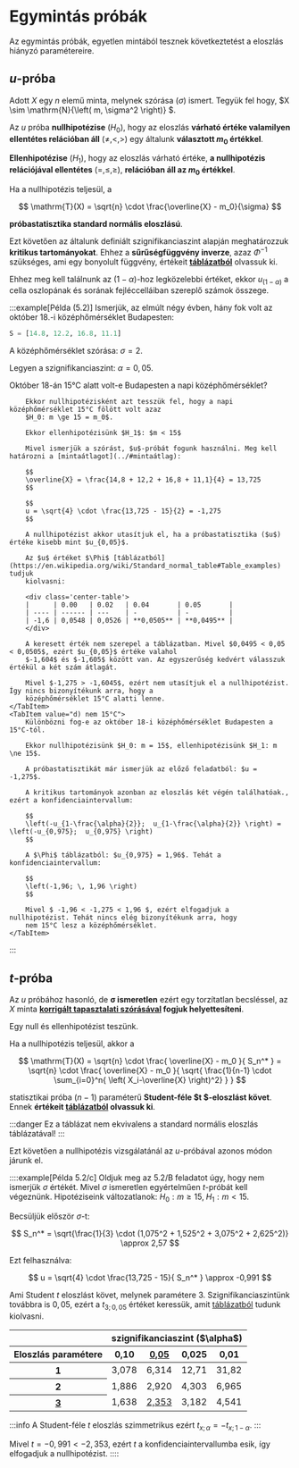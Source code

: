 
# Egymintás próbák

Az egymintás próbák, egyetlen mintából tesznek következtetést a eloszlás hiányzó paramétereire.


## $u$-próba

Adott $X$ egy $n$ elemű minta, melynek szórása ($\sigma$) ismert. Tegyük fel hogy,
$X \sim \mathrm{N}{\left( m, \sigma^2 \right)} $.

Az $u$ próba **nullhipotézise** ($H_0$), hogy az eloszlás **várható értéke valamilyen ellentétes relációban áll**
($\ne, <, >$) egy általunk **választott $m_0$ értékkel**.

**Ellenhipotézise** ($H_1$), hogy az eloszlás várható értéke, **a nullhipotézis relációjával ellentétes** ($=, \le, \ge$), 
**relációban áll az $m_0$ értékkel**.

Ha a nullhipotézis teljesül, a

$$
\mathrm{T}(X) = \sqrt{n} \cdot \frac{\overline{X} - m_0}{\sigma}
$$

**próbastatisztika standard normális eloszlású**.

Ezt követően az általunk definiált szignifikanciaszint alapján meghatározzuk **kritikus tartományokat**. Ehhez a 
**sűrűségfüggvény inverze**, azaz $\Phi^{-1}$ szükséges, ami egy bonyolult függvény, értékeit
[**táblázatból**](https://en.wikipedia.org/wiki/Standard_normal_table#Table_examples) olvassuk ki.

Ehhez meg kell találnunk az $(1-\alpha)$-hoz legközelebbi értéket, ekkor $u_{(1-\alpha)}$ a cella oszlopának és sorának
fejléccelláiban szereplő számok összege.

:::example[Példa (5.2)]
Ismerjük, az elmúlt négy évben, hány fok volt az október 18.-i középhőmérséklet Budapesten:

```py
S = [14.8, 12.2, 16.8, 11.1]
```

A középhőmérséklet szórása: $\sigma = 2$.

Legyen a szignifikanciaszint: $\alpha = 0,05$.

<Tabs>
    <TabItem value="b) kisebb mint 15°C">
        Október 18-án 15°C alatt volt-e Budapesten a napi középhőmérséklet?

        Ekkor nullhipotézisként azt tesszük fel, hogy a napi középhőmérséklet 15°C fölött volt azaz
        $H_0: m \ge 15 = m_0$.

        Ekkor ellenhipotézisünk $H_1$: $m < 15$

        Mivel ismerjük a szórást, $u$-próbát fogunk használni. Meg kell határozni a [mintaátlagot](../#mintaátlag):

        $$
        \overline{X} = \frac{14,8 + 12,2 + 16,8 + 11,1}{4} = 13,725
        $$

        $$
        u = \sqrt{4} \cdot \frac{13,725 - 15}{2} = -1,275
        $$

        A nullhipotézist akkor utasítjuk el, ha a próbastatisztika ($u$) értéke kisebb mint $u_{0,05}$.

        Az $u$ értéket $\Phi$ [táblázatból](https://en.wikipedia.org/wiki/Standard_normal_table#Table_examples) tudjuk
        kiolvasni:

        <div class='center-table'>
        |      | 0.00   | 0.02   | 0.04       | 0.05       |
        | ---- | ------ | ---    | -          | -          |
        | -1,6 | 0,0548 | 0,0526 | **0,0505** | **0,0495** |
        </div>

        A keresett érték nem szerepel a táblázatban. Mivel $0,0495 < 0,05 < 0,0505$, ezért $u_{0,05}$ értéke valahol
        $-1,604$ és $-1,605$ között van. Az egyszerűség kedvért válasszuk értékül a két szám átlagát.

        Mivel $-1,275 > -1,6045$, ezért nem utasítjuk el a nullhipotézist. Így nincs bizonyítékunk arra, hogy a
        középhőmérséklet 15°C alatti lenne.
    </TabItem>
    <TabItem value="d) nem 15°C">
        Különbözni fog-e az október 18-i középhőmérséklet Budapesten a 15°C-tól.

        Ekkor nullhipotézisünk $H_0: m = 15$, ellenhipotézisünk $H_1: m \ne 15$.

        A próbastatisztikát már ismerjük az előző feladatból: $u = -1,275$.

        A kritikus tartományok azonban az eloszlás két végén találhatóak., ezért a konfidenciaintervallum:

        $$
        \left(-u_{1-\frac{\alpha}{2}};  u_{1-\frac{\alpha}{2}} \right) = \left(-u_{0,975};  u_{0,975} \right)
        $$

        A $\Phi$ táblázatból: $u_{0,975} = 1,96$. Tehát a konfidenciaintervallum:

        $$
        \left(-1,96; \, 1,96 \right)
        $$

        Mivel $ -1,96 < -1,275 < 1,96 $, ezért elfogadjuk a nullhipotézist. Tehát nincs elég bizonyítékunk arra, hogy
        nem 15°C lesz a középhőmérséklet.
    </TabItem>
</Tabs>
:::

## $t$-próba

Az $u$ próbához hasonló, de **$\mathbf{\sigma}$ ismeretlen** ezért egy torzítatlan becsléssel, az $X$ minta
**[korrigált tapasztalati szórásával](../#korrig%C3%A1lt-tapasztalati-sz%C3%B3r%C3%A1s) fogjuk helyettesíteni**.

Egy null és ellenhipotézist teszünk.

Ha a nullhipotézis teljesül, akkor a

$$
\mathrm{T}(X)
= \sqrt{n} \cdot \frac{ \overline{X} - m_0 }{ S_n^* }
= \sqrt{n} \cdot \frac{ \overline{X} - m_0 }{ \sqrt{ \frac{1}{n-1} \cdot \sum_{i=0}^n{ \left( X_i-\overline{X}  \right)^2} } }
$$

statisztikai próba $(n-1)$ paraméterű **Student-féle $t $-eloszlást követ**. Ennek **értékeit
[táblázatból](https://en.wikipedia.org/wiki/Student's_t-distribution#Table_of_selected_values) olvassuk ki**.

:::danger
Ez a táblázat nem ekvivalens a standard normális eloszlás táblázatával!
:::

Ezt követően a nullhipotézis vizsgálatánál az $u$-próbával azonos módon járunk el.

::::example[Példa 5.2/c]
Oldjuk meg az 5.2/B feladatot úgy, hogy nem ismerjük $\sigma$ értékét. Mivel $\sigma$ ismeretlen egyértelműen $t$-próbát
kell végeznünk. Hipotéziseink változatlanok: $H_0: m \ge 15, \; H_1: m < 15$.

Becsüljük először $\sigma$-t:

$$
S_n^* = \sqrt{\frac{1}{3} \cdot (1,075^2 + 1,525^2 + 3,075^2 + 2,625^2)}
\approx 2,57
$$

Ezt felhasználva:

$$
u = \sqrt{4} \cdot \frac{13,725 - 15}{ S_n^* } \approx -0,991 
$$

Ami Student $t$ eloszlást követ, melynek paramétere $3$. Szignifikanciaszintünk továbbra is $0,05$, ezért a
$t_{3; 0,05}$ értéket keressük, amit
[táblázatból](https://en.wikipedia.org/wiki/Student's_t-distribution#Table_of_selected_values) tudunk kiolvasni.

<div class='center-table'>
<table>
    <thead>
        <tr>
            <th></th>
            <th colspan="4">szignifikanciaszint ($\alpha$)</th>
        </tr>
        <tr>
            <th>Eloszlás paramétere</th>
            <th>0,10</th>
            <th><u>0,05</u></th>
            <th>0,025</th>
            <th>0,01</th>
        </tr>
    </thead>
    <tbody>
        <tr>
            <th>1</th>
            <td>3,078</td>
            <td>6,314</td>
            <td>12,71</td>
            <td>31,82</td>
        </tr>
        <tr>
            <th>2</th>
            <td>1,886</td>
            <td>2,920</td>
            <td>4,303</td>
            <td>6,965</td>
        </tr>
        <tr>
            <th><u>3</u></th>
            <td>1,638</td>
            <td><u>2,353</u></td>
            <td>3,182</td>
            <td>4,541</td>
        </tr>
    </tbody>
</table>
</div>

:::info
A Student-féle $t$ eloszlás szimmetrikus ezért $t_{x; \, \alpha} = -t_{x; \, 1-\alpha}$.
:::

Mivel $t = -0,991 < -2,353$, ezért $t$ a konfidenciaintervallumba esik, így elfogadjuk a nullhipotézist.
::::
